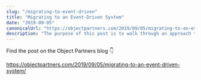 ```yaml
---
slug: "/migrating-to-event-driven"
title: "Migrating to an Event-Driven System"
date: "2019-09-05"
canonicalUrl: "https://objectpartners.com/2019/09/05/migrating-to-an-event-driven-system/"
description: "The purpose of this post is to walk through an approach to break apart and restructure existing systems to start reaping the benefits of thinking in events."
---
```


Find the post on the Object Partners blog 👇

<a href="https://objectpartners.com/2019/09/05/migrating-to-an-event-driven-system/" target="_blank">
    https://objectpartners.com/2019/09/05/migrating-to-an-event-driven-system/
</a>